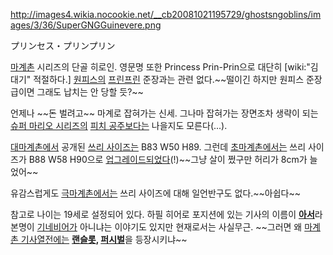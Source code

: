 http://images4.wikia.nocookie.net/__cb20081021195729/ghostsngoblins/images/3/36/SuperGNGGuinevere.png

プリンセス・プリンプリン

[[마계촌]] 시리즈의 단골 히로인. 
영문명 또한 Princess Prin-Prin으로 대단히 [wiki:"김대기" 적절하다.]
[[원피스]]의 [[프린프린]] 준장과는 관련 없다.~~떨이긴 하지만 원피스 준장급이면 그래도 납치는 안 당할 듯?~~
 
언제나 ~~돈 벌려고~~ 마계로 잡혀가는 신세. 그나마 잡혀가는 장면조차 생략이 되는 [[슈퍼 마리오 시리즈]]의 [[피치 공주]]보다는 나을지도 모른다(...).

[[대마계촌]]에서 공개된 [[쓰리 사이즈]]는 B83 W50 H89. 그런데 [[초마계촌]]에서는 쓰리 사이즈가 B88 W58 H90으로 [[업그레이드]]되었다(!)~~그냥 살이 쩠구만 허리가 8cm가 늘었어~~

유감스럽게도 [[극마계촌]]에서는 쓰리 사이즈에 대해 일언반구도 없다.~~아쉽다~~

참고로 나이는 19세로 설정되어 있다. 하필 히어로 포지션에 있는 기사의 이름이 '''[[아서]]'''라 본명이 [[기네비어]]가 아니냐는 이야기도 있지만 현재로서는 사실무근. ~~그러면 왜 [[마계촌 기사열전]]에는 '''[[랜슬롯]], [[퍼시벌]]'''을 등장시키냐~~
